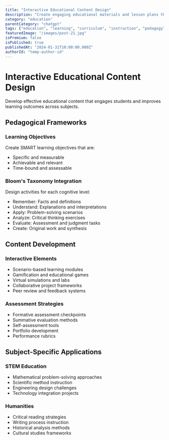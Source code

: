 ```yaml
---
title: "Interactive Educational Content Design"
description: "Create engaging educational materials and lesson plans that enhance learning outcomes"
category: "education"
parentCategory: "chatgpt"
tags: ["education", "learning", "curriculum", "instruction", "pedagogy"]
featuredImage: "/images/post-21.jpg"
isPremium: false
isPublished: true
publishedAt: "2024-01-31T10:00:00.000Z"
authorId: "temp-author-id"
---
```


# Interactive Educational Content Design

Develop effective educational content that engages students and improves learning outcomes across subjects.

## Pedagogical Frameworks

### Learning Objectives

Create SMART learning objectives that are:

- Specific and measurable
- Achievable and relevant
- Time-bound and assessable

### Bloom's Taxonomy Integration

Design activities for each cognitive level:

- Remember: Facts and definitions
- Understand: Explanations and interpretations
- Apply: Problem-solving scenarios
- Analyze: Critical thinking exercises
- Evaluate: Assessment and judgment tasks
- Create: Original work and synthesis

## Content Development

### Interactive Elements

- Scenario-based learning modules
- Gamification and educational games
- Virtual simulations and labs
- Collaborative project frameworks
- Peer review and feedback systems

### Assessment Strategies

- Formative assessment checkpoints
- Summative evaluation methods
- Self-assessment tools
- Portfolio development
- Performance rubrics

## Subject-Specific Applications

### STEM Education

- Mathematical problem-solving approaches
- Scientific method instruction
- Engineering design challenges
- Technology integration projects

### Humanities

- Critical reading strategies
- Writing process instruction
- Historical analysis methods
- Cultural studies frameworks
